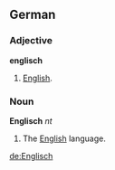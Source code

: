 ==German==
===Adjective===
'''englisch'''

# [[English]].

===Noun===
'''Englisch''' ''nt''

#The [[English]] language.

[[de:Englisch]]